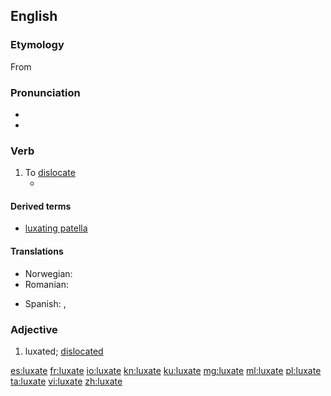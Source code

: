 {{was wotd|2008|December|29}}
==English==

===Etymology===
From {{etyl|la|en}} {{term|luxō|lang=la}}

===Pronunciation===
* {{IPA|/ˈlʌk.seɪt/|lang=en}}
* {{audio|En-us-luxate.ogg|Audio (US)|lang=en}}

===Verb===
{{en-verb|luxates|luxating|luxated}}

# To [[dislocate]]
#* {{quote-book|1863|[[w:Stephen Smith (surgeon)|Stephen Smith]]|Hand-book of Surgical Operations|url=http://books.google.com/books?id=-GkfrDGXQH4C&pg=PA97|page=97
|passage=If in cases of difficulty you have recourse to this means, '''luxate''' downwards as far as half the dorsopalmar diameter, and then ''vice versa''.}}

====Derived terms====
* [[luxating patella]]

====Translations====
{{trans-top|to dislocate}}
* Norwegian: {{t|no|luksere}}
* Romanian: {{t+|ro|luxa}}
{{trans-mid}}
* Spanish: {{t+|es|dislocar}}, {{t|es|luxar}}
{{trans-bottom}}

===Adjective===
{{en-adj}}

# luxated; [[dislocated]]

[[es:luxate]]
[[fr:luxate]]
[[io:luxate]]
[[kn:luxate]]
[[ku:luxate]]
[[mg:luxate]]
[[ml:luxate]]
[[pl:luxate]]
[[ta:luxate]]
[[vi:luxate]]
[[zh:luxate]]
